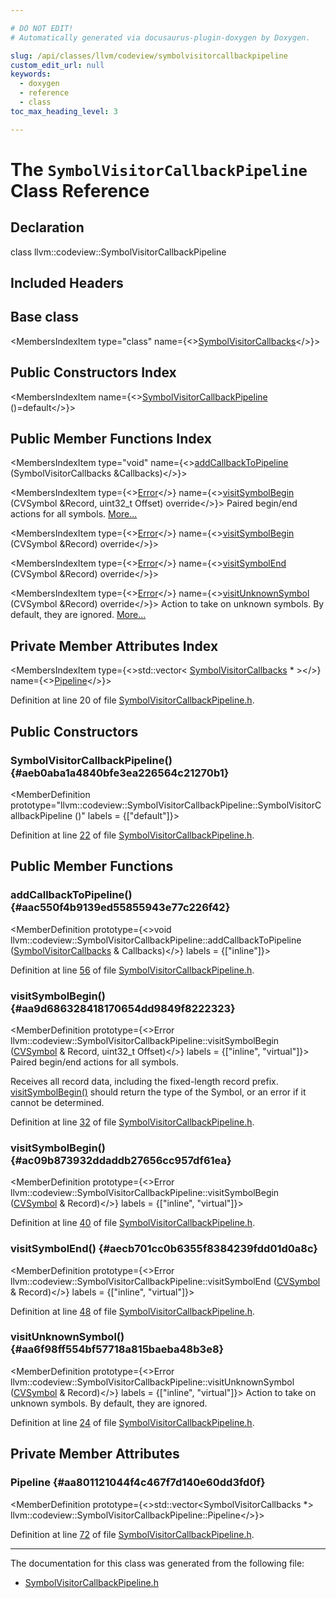 ```yaml
---

# DO NOT EDIT!
# Automatically generated via docusaurus-plugin-doxygen by Doxygen.

slug: /api/classes/llvm/codeview/symbolvisitorcallbackpipeline
custom_edit_url: null
keywords:
  - doxygen
  - reference
  - class
toc_max_heading_level: 3

---
```





# The `SymbolVisitorCallbackPipeline` Class Reference

<DoxygenPage pluginConfig={pluginConfig}>



## Declaration

<CodeBlock>class llvm::codeview::SymbolVisitorCallbackPipeline</CodeBlock>

## Included Headers

<IncludesList>
<IncludesListItem
  filePath="llvm/DebugInfo/CodeView/SymbolVisitorCallbackPipeline.h"
  permalink="/docs/api/files/include/include/llvm/include/llvm/debuginfo/include/llvm/debuginfo/codeview/symbolvisitorcallbackpipeline-h"
  isLocal="true" />
</IncludesList>

## Base class

<MembersIndex>

<MembersIndexItem
  type="class"
  name={<><a href="/docs/api/classes/llvm/codeview/symbolvisitorcallbacks">SymbolVisitorCallbacks</a></>}>
</MembersIndexItem>

</MembersIndex>

## Public Constructors Index

<MembersIndex>

<MembersIndexItem
  name={<><a href="#aeb0aba1a4840bfe3ea226564c21270b1">SymbolVisitorCallbackPipeline</a> ()=default</>}>
</MembersIndexItem>

</MembersIndex>

## Public Member Functions Index

<MembersIndex>

<MembersIndexItem
  type="void"
  name={<><a href="#aac550f4b9139ed55855943e77c226f42">addCallbackToPipeline</a> (SymbolVisitorCallbacks &amp;Callbacks)</>}>
</MembersIndexItem>

<MembersIndexItem
  type={<><a href="/docs/api/classes/llvm/error">Error</a></>}
  name={<><a href="#aa9d686328418170654dd9849f8222323">visitSymbolBegin</a> (CVSymbol &amp;Record, uint32&#95;t Offset) override</>}>
Paired begin/end actions for all symbols. <a href="#aa9d686328418170654dd9849f8222323">More...</a>
</MembersIndexItem>

<MembersIndexItem
  type={<><a href="/docs/api/classes/llvm/error">Error</a></>}
  name={<><a href="#ac09b873932ddaddb27656cc957df61ea">visitSymbolBegin</a> (CVSymbol &amp;Record) override</>}>
</MembersIndexItem>

<MembersIndexItem
  type={<><a href="/docs/api/classes/llvm/error">Error</a></>}
  name={<><a href="#aecb701cc0b6355f8384239fdd01d0a8c">visitSymbolEnd</a> (CVSymbol &amp;Record) override</>}>
</MembersIndexItem>

<MembersIndexItem
  type={<><a href="/docs/api/classes/llvm/error">Error</a></>}
  name={<><a href="#aa6f98ff554bf57718a815baeba48b3e8">visitUnknownSymbol</a> (CVSymbol &amp;Record) override</>}>
Action to take on unknown symbols. By default, they are ignored. <a href="#aa6f98ff554bf57718a815baeba48b3e8">More...</a>
</MembersIndexItem>

</MembersIndex>

## Private Member Attributes Index

<MembersIndex>

<MembersIndexItem
  type={<>std::vector&lt; <a href="/docs/api/classes/llvm/codeview/symbolvisitorcallbacks">SymbolVisitorCallbacks</a> &#42; &gt;</>}
  name={<><a href="#aa801121044f4c467f7d140e60dd3fd0f">Pipeline</a></>}>
</MembersIndexItem>

</MembersIndex>


Definition at line 20 of file <a href="/docs/api/files/include/include/llvm/include/llvm/debuginfo/include/llvm/debuginfo/codeview/symbolvisitorcallbackpipeline-h">SymbolVisitorCallbackPipeline.h</a>.

<SectionDefinition>

## Public Constructors

### SymbolVisitorCallbackPipeline() {#aeb0aba1a4840bfe3ea226564c21270b1}

<MemberDefinition
  prototype="llvm::codeview::SymbolVisitorCallbackPipeline::SymbolVisitorCallbackPipeline ()"
  labels = {["default"]}>

Definition at line <a href="/docs/api/files/include/include/llvm/include/llvm/debuginfo/include/llvm/debuginfo/codeview/symbolvisitorcallbackpipeline-h/#l00022">22</a> of file <a href="/docs/api/files/include/include/llvm/include/llvm/debuginfo/include/llvm/debuginfo/codeview/symbolvisitorcallbackpipeline-h">SymbolVisitorCallbackPipeline.h</a>.
</MemberDefinition>

</SectionDefinition>

<SectionDefinition>

## Public Member Functions

### addCallbackToPipeline() {#aac550f4b9139ed55855943e77c226f42}

<MemberDefinition
  prototype={<>void llvm::codeview::SymbolVisitorCallbackPipeline::addCallbackToPipeline (<a href="/docs/api/classes/llvm/codeview/symbolvisitorcallbacks">SymbolVisitorCallbacks</a> &amp; Callbacks)</>}
  labels = {["inline"]}>

Definition at line <a href="/docs/api/files/include/include/llvm/include/llvm/debuginfo/include/llvm/debuginfo/codeview/symbolvisitorcallbackpipeline-h/#l00056">56</a> of file <a href="/docs/api/files/include/include/llvm/include/llvm/debuginfo/include/llvm/debuginfo/codeview/symbolvisitorcallbackpipeline-h">SymbolVisitorCallbackPipeline.h</a>.
</MemberDefinition>

### visitSymbolBegin() {#aa9d686328418170654dd9849f8222323}

<MemberDefinition
  prototype={<>Error llvm::codeview::SymbolVisitorCallbackPipeline::visitSymbolBegin (<a href="/docs/api/namespaces/llvm/codeview/#a5cc6234b75e6212142e2a91d34af146f">CVSymbol</a> &amp; Record, uint32&#95;t Offset)</>}
  labels = {["inline", "virtual"]}>
Paired begin/end actions for all symbols.

Receives all record data, including the fixed-length record prefix. <a href="#aa9d686328418170654dd9849f8222323">visitSymbolBegin()</a> should return the type of the Symbol, or an error if it cannot be determined.

Definition at line <a href="/docs/api/files/include/include/llvm/include/llvm/debuginfo/include/llvm/debuginfo/codeview/symbolvisitorcallbackpipeline-h/#l00032">32</a> of file <a href="/docs/api/files/include/include/llvm/include/llvm/debuginfo/include/llvm/debuginfo/codeview/symbolvisitorcallbackpipeline-h">SymbolVisitorCallbackPipeline.h</a>.
</MemberDefinition>

### visitSymbolBegin() {#ac09b873932ddaddb27656cc957df61ea}

<MemberDefinition
  prototype={<>Error llvm::codeview::SymbolVisitorCallbackPipeline::visitSymbolBegin (<a href="/docs/api/namespaces/llvm/codeview/#a5cc6234b75e6212142e2a91d34af146f">CVSymbol</a> &amp; Record)</>}
  labels = {["inline", "virtual"]}>

Definition at line <a href="/docs/api/files/include/include/llvm/include/llvm/debuginfo/include/llvm/debuginfo/codeview/symbolvisitorcallbackpipeline-h/#l00040">40</a> of file <a href="/docs/api/files/include/include/llvm/include/llvm/debuginfo/include/llvm/debuginfo/codeview/symbolvisitorcallbackpipeline-h">SymbolVisitorCallbackPipeline.h</a>.
</MemberDefinition>

### visitSymbolEnd() {#aecb701cc0b6355f8384239fdd01d0a8c}

<MemberDefinition
  prototype={<>Error llvm::codeview::SymbolVisitorCallbackPipeline::visitSymbolEnd (<a href="/docs/api/namespaces/llvm/codeview/#a5cc6234b75e6212142e2a91d34af146f">CVSymbol</a> &amp; Record)</>}
  labels = {["inline", "virtual"]}>

Definition at line <a href="/docs/api/files/include/include/llvm/include/llvm/debuginfo/include/llvm/debuginfo/codeview/symbolvisitorcallbackpipeline-h/#l00048">48</a> of file <a href="/docs/api/files/include/include/llvm/include/llvm/debuginfo/include/llvm/debuginfo/codeview/symbolvisitorcallbackpipeline-h">SymbolVisitorCallbackPipeline.h</a>.
</MemberDefinition>

### visitUnknownSymbol() {#aa6f98ff554bf57718a815baeba48b3e8}

<MemberDefinition
  prototype={<>Error llvm::codeview::SymbolVisitorCallbackPipeline::visitUnknownSymbol (<a href="/docs/api/namespaces/llvm/codeview/#a5cc6234b75e6212142e2a91d34af146f">CVSymbol</a> &amp; Record)</>}
  labels = {["inline", "virtual"]}>
Action to take on unknown symbols. By default, they are ignored.

Definition at line <a href="/docs/api/files/include/include/llvm/include/llvm/debuginfo/include/llvm/debuginfo/codeview/symbolvisitorcallbackpipeline-h/#l00024">24</a> of file <a href="/docs/api/files/include/include/llvm/include/llvm/debuginfo/include/llvm/debuginfo/codeview/symbolvisitorcallbackpipeline-h">SymbolVisitorCallbackPipeline.h</a>.
</MemberDefinition>

</SectionDefinition>

<SectionDefinition>

## Private Member Attributes

### Pipeline {#aa801121044f4c467f7d140e60dd3fd0f}

<MemberDefinition
  prototype={<>std::vector&lt;SymbolVisitorCallbacks &#42;&gt; llvm::codeview::SymbolVisitorCallbackPipeline::Pipeline</>}>

Definition at line <a href="/docs/api/files/include/include/llvm/include/llvm/debuginfo/include/llvm/debuginfo/codeview/symbolvisitorcallbackpipeline-h/#l00072">72</a> of file <a href="/docs/api/files/include/include/llvm/include/llvm/debuginfo/include/llvm/debuginfo/codeview/symbolvisitorcallbackpipeline-h">SymbolVisitorCallbackPipeline.h</a>.
</MemberDefinition>

</SectionDefinition>

<hr/>

The documentation for this class was generated from the following file:

<ul>
<li><a href="/docs/api/files/include/include/llvm/include/llvm/debuginfo/include/llvm/debuginfo/codeview/symbolvisitorcallbackpipeline-h">SymbolVisitorCallbackPipeline.h</a></li>
</ul>

</DoxygenPage>
